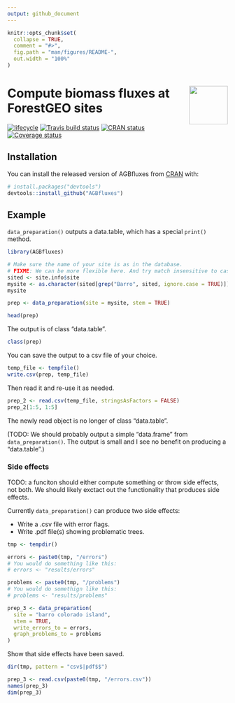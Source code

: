 ```yaml
---
output: github_document
---
```


<!-- README.md is generated from README.Rmd. Please edit that file -->

```r
knitr::opts_chunk$set(
  collapse = TRUE,
  comment = "#>",
  fig.path = "man/figures/README-",
  out.width = "100%"
)
```

# <img src="https://i.imgur.com/vTLlhbp.png" align="right" height=88 /> Compute biomass fluxes at ForestGEO sites

[![lifecycle](https://img.shields.io/badge/lifecycle-experimental-orange.svg)](https://www.tidyverse.org/lifecycle/#experimental)
[![Travis build status](https://travis-ci.org/forestgeo/AGBfluxes.svg?branch=master)](https://travis-ci.org/forestgeo/AGBfluxes)
[![CRAN status](https://www.r-pkg.org/badges/version/AGBfluxes)](https://cran.r-project.org/package=AGBfluxes)
 [![Coverage status](https://coveralls.io/repos/github/forestgeo/AGBfluxes/badge.svg)](https://coveralls.io/r/forestgeo/AGBfluxes?branch=master)

## Installation

You can install the released version of AGBfluxes from [CRAN](https://CRAN.R-project.org) with:

``` r
# install.packages("devtools")
devtools::install_github("AGBfluxes")
```

## Example

`data_preparation()` outputs a data.table, which has a special `print()` method.

```r
library(AGBfluxes)

# Make sure the name of your site is as in the database.
# FIXME: We can be more flexible here. And try match insensitive to case
sited <- site.info$site
mysite <- as.character(sited[grep("Barro", sited, ignore.case = TRUE)])
mysite

prep <- data_preparation(site = mysite, stem = TRUE)

head(prep)
```

The output is of class "data.table".

```r
class(prep)
```

You can save the output to a csv file of your choice.

```r
temp_file <- tempfile()
write.csv(prep, temp_file)
```

Then read it and re-use it as needed.

```r
prep_2 <- read.csv(temp_file, stringsAsFactors = FALSE)
prep_2[1:5, 1:5]
```

The newly read object is no longer of class "data.table". 

(TODO: We should probably output a simple "data.frame" from `data_preparation()`. The output is small and I see no benefit on producing a "data.table".)

### Side effects

TODO: a funciton should either compute something or throw side effects, not both. We should likely exctact out the functionality that produces side effects.

Currently `data_preparation()` can produce two side effects:

* Write a .csv file with error flags.
* Write .pdf file(s) showing problematic trees.

```r
tmp <- tempdir()

errors <- paste0(tmp, "/errors")
# You would do something like this: 
# errors <- "results/errors"

problems <- paste0(tmp, "/problems")
# You would do somethign like this: 
# problems <- "results/problems"

prep_3 <- data_preparation(
  site = "barro colorado island",
  stem = TRUE,
  write_errors_to = errors,
  graph_problems_to = problems
)
```

Show that side effects have been saved.

```r
dir(tmp, pattern = "csv$|pdf$$")
```

```r
prep_3 <- read.csv(paste0(tmp, "/errors.csv"))
names(prep_3)
dim(prep_3)
```

